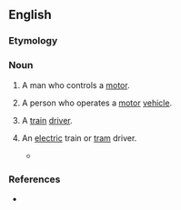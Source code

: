 ==English==

===Etymology===
{{suffix|en|motor|man}}

===Noun===
{{en-noun|motormen}}

# {{lb|en|dated}} A man who controls a [[motor]].
# A person who operates a [[motor]] [[vehicle]].
# {{lb|en|India}} A [[train]] [[driver]].
# {{lb|en|UK}} An [[electric]] train or [[tram]] driver.
#* {{quote-journal|en|year=1961|month=March|title=Talking of trains|journal=Trains Illustrated|page=138|text=The electric train '''motorman''' denied emphatically that he had misread this train's signals for his own and asserted that the inner home signal on the up main through line for his train was displaying a green aspect, with the indicator showing platform 14.}}

===References===
* {{R:Lexico}}